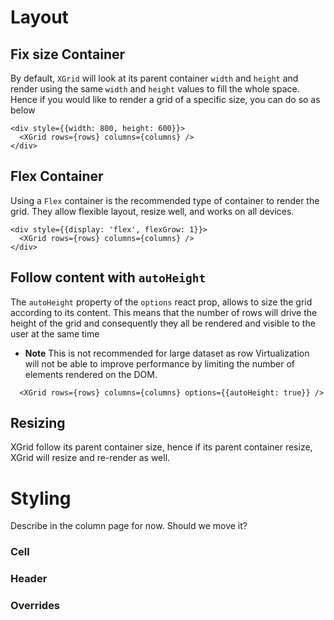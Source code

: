 
<Meta title="1. Docs/8. Layout & Styling" component={XGrid} />

# Layout

## Fix size Container

By default, `XGrid` will look at its parent container `width` and `height` and render using the same `width` and `height` values to fill the whole space.
Hence if you would like to render a grid of a specific size, you can do so as below

```tsx
<div style={{width: 800, height: 600}}>
  <XGrid rows={rows} columns={columns} />
</div>
```

## Flex Container

Using a `Flex` container is the recommended type of container to render the grid. They allow flexible layout, resize well, and works on all devices.

```tsx
<div style={{display: 'flex', flexGrow: 1}}>
  <XGrid rows={rows} columns={columns} />
</div>
```

## Follow content with `autoHeight`

The `autoHeight` property of the `options` react prop, allows to size the grid according to its content.
This means that the number of rows will drive the height of the grid and consequently they all be rendered and visible to the user at the same time

- **Note** This is not recommended for large dataset as row Virtualization will not be able to improve performance
by limiting the number of elements rendered on the DOM.

```tsx
  <XGrid rows={rows} columns={columns} options={{autoHeight: true}} />
```

## Resizing

XGrid follow its parent container size, hence if its parent container resize, XGrid will resize and re-render as well.


# Styling
Describe in the column page for now. Should we move it?
### Cell

### Header

### Overrides
